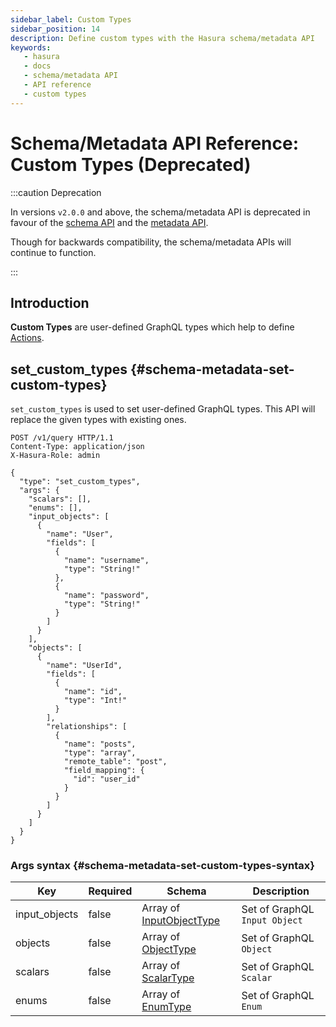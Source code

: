 ```yaml
---
sidebar_label: Custom Types
sidebar_position: 14 
description: Define custom types with the Hasura schema/metadata API
keywords:
   - hasura
   - docs
   - schema/metadata API
   - API reference
   - custom types
---
```


# Schema/Metadata API Reference: Custom Types (Deprecated)

:::caution Deprecation

In versions `v2.0.0` and above, the schema/metadata API is deprecated in
favour of the [schema API](/graphql/core/api-reference/schema-api/index.mdx) and the
[metadata API](/graphql/core/api-reference/metadata-api/index.mdx).

Though for backwards compatibility, the schema/metadata APIs will
continue to function.

:::


## Introduction

**Custom Types** are user-defined GraphQL types which help to define
[Actions](/graphql/core/api-reference/schema-metadata-api/actions.mdx).

## set_custom_types {#schema-metadata-set-custom-types}

`set_custom_types` is used to set user-defined GraphQL types. This API
will replace the given types with existing ones.

```http
POST /v1/query HTTP/1.1
Content-Type: application/json
X-Hasura-Role: admin

{
  "type": "set_custom_types",
  "args": {
    "scalars": [],
    "enums": [],
    "input_objects": [
      {
        "name": "User",
        "fields": [
          {
            "name": "username",
            "type": "String!"
          },
          {
            "name": "password",
            "type": "String!"
          }
        ]
      }
    ],
    "objects": [
      {
        "name": "UserId",
        "fields": [
          {
            "name": "id",
            "type": "Int!"
          }
        ],
        "relationships": [
          {
            "name": "posts",
            "type": "array",
            "remote_table": "post",
            "field_mapping": {
              "id": "user_id"
            }
          }
        ]
      }
    ]
  }
}
```

### Args syntax {#schema-metadata-set-custom-types-syntax}

| Key           | Required | Schema                                                                                   | Description                   |
|---------------|----------|------------------------------------------------------------------------------------------|-------------------------------|
| input_objects | false    | Array of [InputObjectType](/graphql/core/api-reference/syntax-defs.mdx#inputobjecttype)  | Set of GraphQL `Input Object` |
| objects       | false    | Array of [ObjectType](/graphql/core/api-reference/syntax-defs.mdx#objecttype)            | Set of GraphQL `Object`       |
| scalars       | false    | Array of [ScalarType](/graphql/core/api-reference/syntax-defs.mdx#scalartype)            | Set of GraphQL `Scalar`       |
| enums         | false    | Array of [EnumType](/graphql/core/api-reference/syntax-defs.mdx#enumtype)                | Set of GraphQL `Enum`         |
